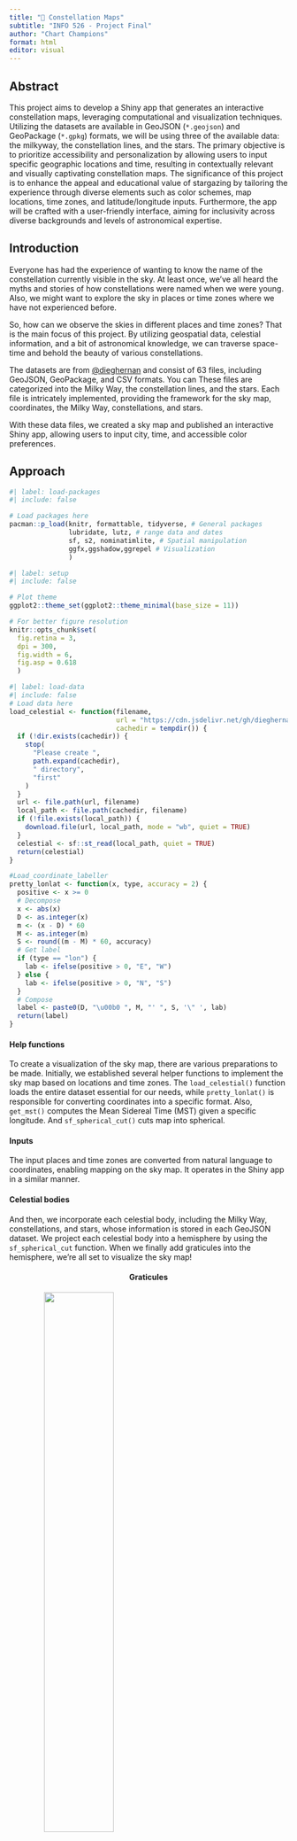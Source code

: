 ```yaml
---
title: "🌠 Constellation Maps"
subtitle: "INFO 526 - Project Final"
author: "Chart Champions"
format: html
editor: visual
---
```


## Abstract

This project aims to develop a Shiny app that generates an interactive constellation maps, leveraging computational and visualization techniques. Utilizing the datasets are available in GeoJSON (`*.geojson`) and GeoPackage (`*.gpkg`) formats, we will be using three of the available data: the milkyway, the constellation lines, and the stars. The primary objective is to prioritize accessibility and personalization by allowing users to input specific geographic locations and time, resulting in contextually relevant and visually captivating constellation maps. The significance of this project is to enhance the appeal and educational value of stargazing by tailoring the experience through diverse elements such as color schemes, map locations, time zones, and latitude/longitude inputs. Furthermore, the app will be crafted with a user-friendly interface, aiming for inclusivity across diverse backgrounds and levels of astronomical expertise.

## Introduction

Everyone has had the experience of wanting to know the name of the constellation currently visible in the sky. At least once, we've all heard the myths and stories of how constellations were named when we were young. Also, we might want to explore the sky in places or time zones where we have not experienced before.

So, how can we observe the skies in different places and time zones? That is the main focus of this project. By utilizing geospatial data, celestial information, and a bit of astronomical knowledge, we can traverse space-time and behold the beauty of various constellations.

The datasets are from [\@dieghernan](https://github.com/dieghernan/celestial_data) and consist of 63 files, including GeoJSON, GeoPackage, and CSV formats. You can These files are categorized into the Milky Way, the constellation lines, and the stars. Each file is intricately implemented, providing the framework for the sky map, coordinates, the Milky Way, constellations, and stars.

With these data files, we created a sky map and published an interactive Shiny app, allowing users to input city, time, and accessible color preferences.

## Approach

```r
#| label: load-packages
#| include: false

# Load packages here
pacman::p_load(knitr, formattable, tidyverse, # General packages
               lubridate, lutz, # range data and dates  
               sf, s2, nominatimlite, # Spatial manipulation
               ggfx,ggshadow,ggrepel # Visualization
               )

```

```r
#| label: setup
#| include: false

# Plot theme
ggplot2::theme_set(ggplot2::theme_minimal(base_size = 11))

# For better figure resolution
knitr::opts_chunk$set(
  fig.retina = 3, 
  dpi = 300, 
  fig.width = 6, 
  fig.asp = 0.618 
  )
```

```r
#| label: load-data
#| include: false
# Load data here
load_celestial <- function(filename,
                           url = "https://cdn.jsdelivr.net/gh/dieghernan/celestial_data@main/data/",
                           cachedir = tempdir()) {
  if (!dir.exists(cachedir)) {
    stop(
      "Please create ",
      path.expand(cachedir),
      " directory",
      "first"
    )
  }
  url <- file.path(url, filename)
  local_path <- file.path(cachedir, filename)
  if (!file.exists(local_path)) {
    download.file(url, local_path, mode = "wb", quiet = TRUE)
  }
  celestial <- sf::st_read(local_path, quiet = TRUE)
  return(celestial)
}

#Load_coordinate_labeller
pretty_lonlat <- function(x, type, accuracy = 2) {
  positive <- x >= 0
  # Decompose
  x <- abs(x)
  D <- as.integer(x)
  m <- (x - D) * 60
  M <- as.integer(m)
  S <- round((m - M) * 60, accuracy)
  # Get label
  if (type == "lon") {
    lab <- ifelse(positive > 0, "E", "W")
  } else {
    lab <- ifelse(positive > 0, "N", "S")
  }
  # Compose
  label <- paste0(D, "\u00b0 ", M, "' ", S, '\" ', lab)
  return(label)
}
```

#### Help functions

To create a visualization of the sky map, there are various preparations to be made. Initially, we established several helper functions to implement the sky map based on locations and time zones. The `load_celestial()` function loads the entire dataset essential for our needs, while `pretty_lonlat()` is responsible for converting coordinates into a specific format. Also, `get_mst()` computes the Mean Sidereal Time (MST) given a specific longitude. And `sf_spherical_cut()` cuts map into spherical.

#### Inputs

The input places and time zones are converted from natural language to coordinates, enabling mapping on the sky map. It operates in the Shiny app in a similar manner.

#### Celestial bodies

And then, we incorporate each celestial body, including the Milky Way, constellations, and stars, whose information is stored in each GeoJSON dataset. We project each celestial body into a hemisphere by using the `sf_spherical_cut` function. When we finally add graticules into the hemisphere, we're all set to visualize the sky map!

#### Graticules {style="text-align: center;"}

![](images/graticules-sf-cut.png){style="text-align: center;" fig-align="center" width="50%"}

#### Milky way {style="text-align: center;"}

![](images/mw-sf-cut.png){style="text-align: center;" fig-align="center" width="50%"}

#### Stars {style="text-align: center;"}

![](images/stars-sf-cut.png){style="text-align: center;" fig-align="center" width="50%"}

#### Constellations {style="text-align: center;"}

![](images/const-sf-cut.png){style="text-align: center;" fig-align="center" width="50%"}

#### Apply the work into Shiny app

We utilized the same inputs (place, time zone) in the Shiny app. Additionally, we incorporated a checkbox for displaying the names of constellations and components that enable users to choose the color of the map. Finally we enabled users to download their sky map with their specified places and time zones

## Results

We plotted all the functions together, and customized the background color, the glow intensity of the constellations, and provided a pretty caption at the footer

```r

#| code-fold: true
#| code-summary: "Plot Function for Star Map"

ggplot() +
    # Graticules
    geom_sf(data = grat_end, color = "grey60", linewidth = 0.25, alpha = 0.3) +
    # A blurry Milky Way
    with_blur(
      geom_sf(
        data = mw_end, aes(fill = fill), alpha = 0.1, color = NA,
        show.legend = FALSE
      ),
      sigma = 8
    ) +
    scale_fill_identity() +
    # Glowing stars
    geom_glowpoint(
      data = stars_end, aes(
        alpha = br, size =
          br, geometry = geometry
      ),
      color = "white", show.legend = FALSE, stat = "sf_coordinates"
    ) +
    scale_size_continuous(range = c(0.05, 0.75)) +
    scale_alpha_continuous(range = c(0.1, 0.5)) +
    # Glowing constellations
    geom_glowpath(
      data = const_end_lines, aes(X, Y, group = interaction(L1, L2)),
      color = "white", size = 0.5, alpha =0.8, shadowsize = 0.4, shadowalpha = 0.01,
      shadowcolor = "white", linejoin = "round", lineend = "round"
    ) +
    # Border of the sphere
    geom_sf(data = hemisphere_sf, fill = NA, color = "white", linewidth = 1.25) +
    # Caption
    labs(caption = caption) +
    # And end with theming
    theme_void() +
    theme(
      text = element_text(colour = "white"),
      panel.border = element_blank(),
      plot.background = element_rect(fill = "#191d29", color = "#191d29"),
      plot.margin = margin(20, 20, 20, 20),
      plot.caption = element_text(
        hjust = 0.5, face = "bold",
        size = rel(1),
        lineheight = rel(1.2),
        margin = margin(t = 40, b = 20)
      )
    )
```

![](images/seoul_starmap.png){fig-align="center" style="text-align: center;" width="25%"}

The shiny app is deployed here: <https://bag6d9-visalakshi-iyer.shinyapps.io/starmapapp/>

## Conclusion

Constellations, as fundamental guides in locating stars, galaxies, and celestial bodies, play a crucial role in astronomical observation and research. Although telescopes are the main tool to naturally observe constellations, most of the public does not have access to this tool (Hintz et al., 2015). Alternatively, datasets have allowed us the ability to develop a Shiny app that visualizes constellations by offering a personalized and interactive experience. Through user-inputted geographic locations, the app not only facilitates stargazing engagement but also contributes to the broader educational curiosity of understanding the stars. This personalized approach not only benefits seasoned astronomers but also serves as an educational tool, engaging learners of all ages in the study of astronomy. However, it's important to acknowledge the limitations of the current Shiny Constellation Map app, including the lack of detailed information about constellations and the potential complexity that may arise from feature-rich interfaces. Additionally, the reliance on incomplete or inaccurate data could pose challenges, leading to misidentifications. Despite these limitations, the Shiny app represents a significant step toward making an constellation app accessible, engaging, and educational for a diverse audience.

## Citations

Hintz et al., 2015: https://files.eric.ed.gov/fulltext/EJ1101067.pdf

Images: Unsplash Photos

Frohn, O., & Hernangómez, D. (2023). Celestial Data \[Data set\]. <https://doi.org/10.5281/zenodo.7561601>
